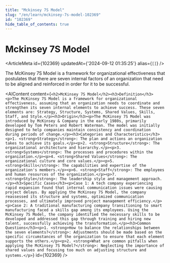 ```yaml
---
title: "Mckinsey 7S Model"
slug: "/en/learn/mckinsey-7s-model-102369"
id: "102369"
hide_table_of_contents: true
---
```



# Mckinsey 7S Model

<ArticleMeta id={102369} updatedAt={'2024-09-12 01:35:25'} alias={`[]`} />
<div className='border-solid border-b border-t-0 my-4 border-[var(--ifm-color-gray-300)]' />

The McKinsey 7S Model is a framework for organizational effectiveness that postulates that there are seven internal factors of an organization that need to be aligned and reinforced in order for it to be successful.

<AIContent content={`<h2>McKinsey 7S Model</h2><h3>Definition</h3><p>The McKinsey 7S Model is a framework for organizational effectiveness, assuming that an organization needs to coordinate and strengthen its seven internal elements to achieve success. These seven elements are: Strategy, Structure, Systems, Shared Values, Skills, Staff, and Style.</p><h3>Origin</h3><p>The McKinsey 7S Model was introduced by McKinsey & Company in the early 1980s, primarily developed by Tom Peters and Robert Waterman. The model was initially designed to help companies maintain consistency and coordination during periods of change.</p><h3>Categories and Characteristics</h3><p>1. <strong>Strategy</strong>: The plan and actions an organization takes to achieve its goals.</p><p>2. <strong>Structure</strong>: The organizational architecture and hierarchy.</p><p>3. <strong>Systems</strong>: The processes and procedures within the organization.</p><p>4. <strong>Shared Values</strong>: The organizational culture and core values.</p><p>5. <strong>Skills</strong>: The capabilities and expertise of the organization's members.</p><p>6. <strong>Staff</strong>: The employees and human resources of the organization.</p><p>7. <strong>Style</strong>: The leadership style and management approach.</p><h3>Specific Cases</h3><p>Case 1: A tech company experiencing rapid expansion found that internal communication issues were causing project delays. By applying the McKinsey 7S Model, the company reassessed its structure and systems, optimized communication processes, and ultimately improved project management efficiency.</p><p>Case 2: A traditional manufacturing company transitioning to smart manufacturing faced a skills gap among its employees. Using the McKinsey 7S Model, the company identified the necessary skills to be developed and addressed this gap through training and hiring new talent, successfully achieving the transformation.</p><h3>Common Questions</h3><p>1. <strong>How to balance the relationships between the seven elements?</strong>: Adjustments should be made based on the specific circumstances of the organization to ensure that each element supports the others.</p><p>2. <strong>What are common pitfalls when applying the McKinsey 7S Model?</strong>: Neglecting the importance of shared values and focusing too much on adjusting structure and systems.</p>`} id={102369} />
